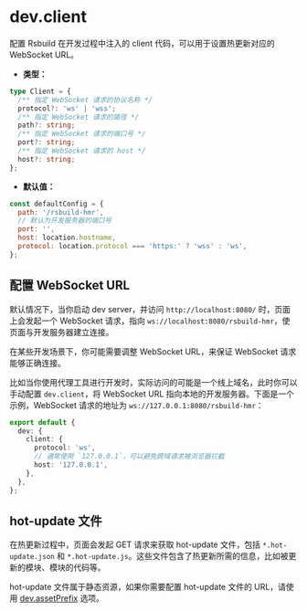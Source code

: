 # dev.client

配置 Rsbuild 在开发过程中注入的 client 代码，可以用于设置热更新对应的 WebSocket URL。

- **类型：**

```ts
type Client = {
  /** 指定 WebSocket 请求的协议名称 */
  protocol?: 'ws' | 'wss';
  /** 指定 WebSocket 请求的路径 */
  path?: string;
  /** 指定 WebSocket 请求的端口号 */
  port?: string;
  /** 指定 WebSocket 请求的 host */
  host?: string;
};
```

- **默认值：**

```js
const defaultConfig = {
  path: '/rsbuild-hmr',
  // 默认为开发服务器的端口号
  port: '',
  host: location.hostname,
  protocol: location.protocol === 'https:' ? 'wss' : 'ws',
};
```

## 配置 WebSocket URL

默认情况下，当你启动 dev server，并访问 `http://localhost:8080/` 时，页面上会发起一个 WebSocket 请求，指向 `ws://localhost:8080/rsbuild-hmr`，使页面与开发服务器建立连接。

在某些开发场景下，你可能需要调整 WebSocket URL，来保证 WebSocket 请求能够正确连接。

比如当你使用代理工具进行开发时，实际访问的可能是一个线上域名，此时你可以手动配置 `dev.client`，将 WebSocket URL 指向本地的开发服务器。下面是一个示例，WebSocket 请求的地址为 `ws://127.0.0.1:8080/rsbuild-hmr`：

```ts title="rsbuild.config.ts"
export default {
  dev: {
    client: {
      protocol: 'ws',
      // 通常使用 `127.0.0.1`，可以避免跨域请求被浏览器拦截
      host: '127.0.0.1',
    },
  },
};
```

## hot-update 文件

在热更新过程中，页面会发起 GET 请求来获取 hot-update 文件，包括 `*.hot-update.json` 和 `*.hot-update.js`。这些文件包含了热更新所需的信息，比如被更新的模块、模块的代码等。

hot-update 文件属于静态资源，如果你需要配置 hot-update 文件的 URL，请使用 [dev.assetPrefix](/config/dev/asset-prefix) 选项。
